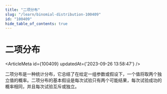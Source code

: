 ```yaml
---
title: "二项分布"
slug: "/learn/binomial-distribution-100409"
id: "100409"
hide_table_of_contents: true
---
```



# 二项分布

<ArticleMeta id={100409} updatedAt={'2023-09-26 13:58:47'} />
<div className='border-solid border-b border-t-0 my-4 border-[var(--ifm-color-gray-300)]' />

二项分布是一种统计分布，它总结了在给定一组参数或假设下，一个值将取两个独立值的概率。二项分布的基本假设是每次试验只有两个可能结果，每次试验成功的概率相同，并且每次试验互斥或独立。
